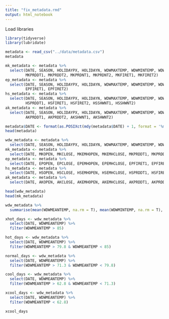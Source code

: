 ```yaml
---
title: "fix_metadata.rmd"
output: html_notebook
---
```


Load libraries
```r
library(tidyverse)
library(lubridate)
```

```r
metadata <- read_csv("../data/metadata.csv")
metadata
```

```r
mk_metadata <- metadata %>%
  select(DATE, SEASON, HOLIDAYPX, HOLIDAYN, WDWMAXTEMP, WDWMINTEMP, WDWMEANTEMP, HOLIDAYJ, MKOPEN, MKCLOSE, MKEMHOPEN, MKEMHCLOSE, WEATHER_WDWPRECIP,
         MKPRDDT1, MKPRDDT2, MKPRDNT1, MKPRDNT2, MKFIRET1, MKFIRET2)
ep_metadata <- metadata %>%
  select(DATE, SEASON, HOLIDAYPX, HOLIDAYN, WDWMAXTEMP, WDWMINTEMP, WDWMEANTEMP, HOLIDAYJ, EPOPEN, EPCLOSE, EPEMHOPEN, EPEMHCLOSE, WEATHER_WDWPRECIP,
         EPFIRET1, EPFIRET2)
hs_metadata <- metadata %>%
  select(DATE, SEASON, HOLIDAYPX, HOLIDAYN, WDWMAXTEMP, WDWMINTEMP, WDWMEANTEMP, HOLIDAYJ, HSOPEN, HSCLOSE, HSEMHOPEN, HSEMHCLOSE, WEATHER_WDWPRECIP,
         HSPRDDT1, HSFIRET1, HSFIRET2, HSSHWNT1, HSSHWNT2)
ak_metadata <- metadata %>%
  select(DATE, SEASON, HOLIDAYPX, HOLIDAYN, WDWMAXTEMP, WDWMINTEMP, WDWMEANTEMP, HOLIDAYJ, AKOPEN, AKCLOSE, AKEMHOPEN, AKEMHCLOSE, WEATHER_WDWPRECIP,
         AKPRDDT1, AKPRDDT2, AKSHWNT1, AKSHWNT2)
```


```r
metadata$DATE <- format(as.POSIXct(mdy(metadata$DATE) + 1, format = '%m/%d/%Y %H:%M:%S'), format='%m/%d/%Y')
head(metadata)
```


```r
wdw_metadata <- metadata %>%
  select(DATE, SEASON, HOLIDAYPX, HOLIDAYN, WDWMAXTEMP, WDWMINTEMP, WDWMEANTEMP, HOLIDAYJ, WEATHER_WDWPRECIP)
mk_metadata <- metadata %>%
  select(DATE, MKOPEN, MKCLOSE, MKEMHOPEN, MKEMHCLOSE, MKPRDDT1, MKPRDDT2, MKPRDNT1, MKPRDNT2, MKFIRET1, MKFIRET2)
ep_metadata <- metadata %>%
  select(DATE, EPOPEN, EPCLOSE, EPEMHOPEN, EPEMHCLOSE, EPFIRET1, EPFIRET2)
hs_metadata <- metadata %>%
  select(DATE, HSOPEN, HSCLOSE, HSEMHOPEN, HSEMHCLOSE, HSPRDDT1, HSFIRET1, HSFIRET2, HSSHWNT1, HSSHWNT2)
ak_metadata <- metadata %>%
  select(DATE, AKOPEN, AKCLOSE, AKEMHOPEN, AKEMHCLOSE, AKPRDDT1, AKPRDDT2, AKSHWNT1, AKSHWNT2)

head(wdw_metadata)
head(mk_metadata)
```


```r
wdw_metadata %>%
  summarise(mean(WDWMEANTEMP, na.rm = T), mean(WDWMINTEMP, na.rm = T), mean(WDWMAXTEMP, na.rm = T))
```


```r
xhot_days <- wdw_metadata %>%
  select(DATE, WDWMEANTEMP) %>%
  filter(WDWMEANTEMP > 85)

hot_days <- wdw_metadata %>%
  select(DATE, WDWMEANTEMP) %>%
  filter(WDWMEANTEMP > 79.8 & WDWMEANTEMP < 85)

normal_days <- wdw_metadata %>%
  select(DATE, WDWMEANTEMP) %>%
  filter(WDWMEANTEMP > 71.3 & WDWMEANTEMP < 79.8)

cool_days <- wdw_metadata %>%
  select(DATE, WDWMEANTEMP) %>%
  filter(WDWMEANTEMP > 62.8 & WDWMEANTEMP < 71.3)

xcool_days <- wdw_metadata %>%
  select(DATE, WDWMEANTEMP) %>%
  filter(WDWMEANTEMP < 62.8)

xcool_days
```